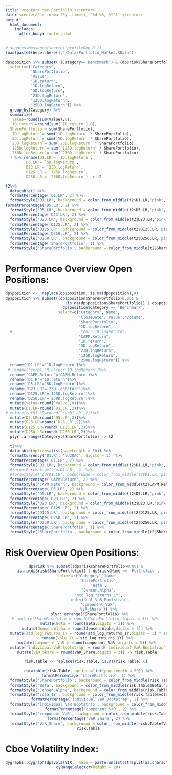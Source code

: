```yaml
---
title: <center> Max Portfolio </center>
date: <center>'`r format(Sys.time(), "%d %B, %Y")`'</center>
output: 
  html_document:
    includes:
      after_body: footer.html
---
```


```r
# suppressMessages(source('profileRep.R'))
load(paste0(here::here(),"/Data/Portfolio_Market.RData"))
```

```r
dp$position %>% subset(!(Category=='Benchmark') & (dp$risk$SharePortfolio>0.0001) ,
  select=c('Category',
           'SharePortfolio', 
           'Value',
           '1D.return',
           "1D.logReturn",
           "5D.logReturn",
           "23D.logReturn",
           "125D.logReturn",
           "250D.logReturn")) %>% 
  group_by(Category) %>% 
  summarize(
   Value=round(sum(Value),0),
  `1D.return`=round(sum(`1D.return`),0),
  SharePortfolio = sum(SharePortfolio),
  `1D.logReturn`= sum(`1D.logReturn` * SharePortfolio),
  `5D.logReturn`= sum(`5D.logReturn` * SharePortfolio),
  `23D.logReturn`= sum(`23D.logReturn` * SharePortfolio),
  `125D.logReturn`= sum(`125D.logReturn` * SharePortfolio),
  `250D.logReturn`= sum(`250D.logReturn` * SharePortfolio)
  ) %>% rename(D1.LR = `1D.logReturn`,
         D5.LR = `5D.logReturn`,
         D23.LR = `23D.logReturn`,
         D125.LR = `125D.logReturn`,
         D250.LR = `250D.logReturn`) -> t2

t2%>%
  datatable() %>%
  formatPercentage('D1.LR', 2) %>%
  formatStyle('D1.LR', background = color_from_middle(t2$D1.LR,'pink','lightgreen'))%>%
formatPercentage('D5.LR', 2) %>%
  formatStyle('D5.LR', background = color_from_middle(t2$D5.LR,'pink','lightgreen'))%>%
  formatPercentage('D23.LR', 2) %>%
  formatStyle('D23.LR', background = color_from_middle(t2$D23.LR,'pink','lightgreen'))%>%
  formatPercentage('D125.LR', 2) %>%
  formatStyle('D125.LR', background = color_from_middle(t2$D125.LR,'pink','lightgreen'))%>%
  formatPercentage('D250.LR', 2) %>%
  formatStyle('D250.LR', background = color_from_middle(t2$D250.LR,'pink','lightgreen'))%>%
  formatPercentage('SharePortfolio', 1) %>%
  formatStyle('SharePortfolio', background = color_from_middle(t2$SharePortfolio,'lightblue','lightblue'))
```


# Performance Overview Open Positions:

```r
dp$position <-  replace(dp$position, is.na(dp$position),0)
dp$position %>% subset((dp$position$SharePortfolio>0.001 &
                          !is.na(dp$position$SharePortfolio)) | dp$position$Name == 'Portfolio:'| 
                         dp$position$Category == 'Benchmark', 
                       select=c("Category",'Name',
                                'CloseDate','Value','Volume',
                                'SharePortfolio',
                                "1D.logReturn",
  #                              "curr.1D.logReturn",
                                "CAPM.Return",
                                "1D.return",
                                "5D.logReturn",
                                "23D.logReturn",
                                "125D.logReturn",
                                "250D.logReturn")) %>% 
  rename('D1.LR'='1D.logReturn')%>%
 # rename('curD1.LR'='curr.1D.logReturn')%>%
  rename('CAPM.Return'='CAPM.Return')%>%
  rename('D1.R'='1D.return')%>%
  rename('D5.LR'='5D.logReturn')%>%
  rename('D23.LR'='23D.logReturn')%>%
  rename('D125.LR'='125D.logReturn')%>%
  rename('D250.LR'='250D.logReturn')%>%
  mutate(Value=round(`Value`,0))%>%
  mutate(D1.LR=round(`D1.LR`,2))%>%
# mutate(curD1.LR=round(`curD1.LR`,2))%>%
  mutate(D5.LR=round(`D5.LR`,2))%>%  
  mutate(D23.LR=round(`D23.LR`,2))%>%
  mutate(D125.LR=round(`D125.LR`,2))%>%  
  mutate(D250.LR=round(`D250.LR`,2))%>%
  plyr::arrange(Category,!SharePortfolio) -> t2

  t2%>%
  datatable(options=list(pageLength = 50)) %>%
  formatCurrency('D1.R', '\U20AC', digits = 1)  %>% 
  formatPercentage('D1.LR', 2) %>%
  formatStyle('D1.LR', background = color_from_middle(t2$D1.LR,'pink','lightgreen'))%>%
  #formatPercentage('curD1.LR', 2) %>%
  #formatStyle('curD1.LR', background = color_from_middle(t2$D1.LR,'pink','lightgreen'))%>%
  formatPercentage('CAPM.Return', 2) %>%
  formatStyle('CAPM.Return', background = color_from_middle(t2$CAPM.Return,'pink','lightgreen'))%>%
  formatPercentage('D5.LR', 2) %>%
  formatStyle('D5.LR', background = color_from_middle(t2$D5.LR,'pink','lightgreen'))%>%
  formatPercentage('D23.LR', 2) %>%
  formatStyle('D23.LR', background = color_from_middle(t2$D23.LR,'pink','lightgreen'))%>%
  formatPercentage('D125.LR', 2) %>%
  formatStyle('D125.LR', background = color_from_middle(t2$D125.LR,'pink','lightgreen'))%>%
  formatPercentage('D250.LR', 2) %>%
  formatStyle('D250.LR', background = color_from_middle(t2$D250.LR,'pink','lightgreen'))%>%
  formatPercentage('SharePortfolio', 1) %>%
  formatStyle('SharePortfolio', background = color_from_middle(t2$SharePortfolio,'lightblue','lightblue'))
```
</center>
# Risk Overview Open Positions:
<center>
```r
dp$risk %>% subset((dp$risk$SharePortfolio>0.001 &
  !is.na(dp$risk$SharePortfolio)) | dp$risk$Name == 'Portfolio:', 
  select=c("Category",'Name',
           'SharePortfolio',
           'Beta',
           'Jensen.Alpha',
           'std_log_returns_1Y',
           'individual VaR Bootstrap',
           'component_VaR',
           'VaR_Share')) %>% 
    plyr::arrange(!SharePortfolio) %>% 
#  mutate(SharePortfolio = round(SharePortfolio,digits = 3)) %>% 
  mutate(Beta = round(Beta,digits = 3)) %>% 
  mutate(Jensen.Alpha = round(Jensen.Alpha,digits = 3)) %>% 
  mutate(std_log_returns_1Y = round(std_log_returns_1Y,digits = 3) * 100) %>% 
  rename(vola_1Y = std_log_returns_1Y) %>% 
  mutate(component_VaR = round(component_VaR ,digits = 3)) %>% 
  mutate(`individual VaR Bootstrap` = round(`individual VaR Bootstrap`,digits = 3)) %>% 
  mutate(VaR_Share = round(VaR_Share,digits = 3)) -> risk.Table 

risk.Table <- replace(risk.Table, is.na(risk.Table),0)

  datatable(risk.Table, options=list(pageLength = 50)) %>%
  formatPercentage('SharePortfolio', 1) %>%
  formatStyle('SharePortfolio', background = color_from_middle(risk.Table$SharePortfolio,'pink','lightblue')) %>%
  formatStyle('Beta', background = color_from_middle(risk.Table$Beta,'pink','pink')) %>%
  formatStyle('Jensen.Alpha', background = color_from_middle(risk.Table$Jensen.Alpha,'pink','lightblue')) %>%
  formatStyle('vola_1Y', background = color_from_middle(risk.Table$vola_1Y,'pink','pink')) %>%
   formatPercentage('individual VaR Bootstrap', 2) %>%
  formatStyle('individual VaR Bootstrap', background = color_from_middle(risk.Table$`individual VaR Bootstrap`,'pink','pink')) %>%
    formatPercentage('component_VaR', 2) %>%
  formatStyle('component_VaR', background = color_from_middle(risk.Table$component_VaR,'pink','pink')) %>%
  formatPercentage('VaR_Share', 2) %>%
  formatStyle('VaR_Share', background = color_from_middle(risk.Table$VaR_Share,'pink','pink')) -> risk.Table
  risk.Table
```
</center>

# Cboe Volatility Index:
<center>
```r
dygraphs::dygraph(dp$vola$VIX,  main = paste(unlist(strsplit(as.character(end(dp$vola$VIX))," ")),"VIX S&P 500 ",round(tail(dp$vola$VIX,1),4),"Pt. Change",round(diff(tail(dp$vola$VIX,2))[2],4))) %>%
  dyRangeSelector(height = 20)
```
</center>


